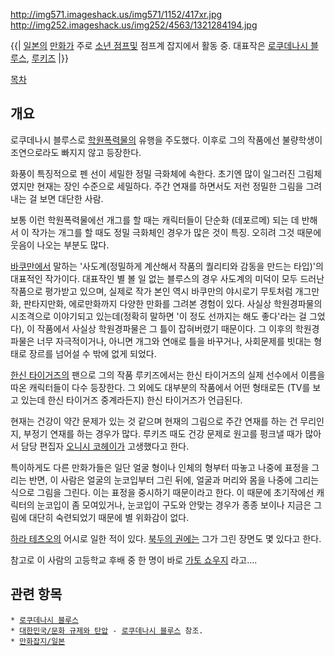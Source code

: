 http://img571.imageshack.us/img571/1152/417xr.jpg
http://img252.imageshack.us/img252/4563/1321284194.jpg

{{| [[일본]]의 [[만화가]]
주로 [[소년 점프]]및 점프계 잡지에서 활동 중.
대표작은 [[로쿠데나시 블루스]], [[루키즈]] |}}

[[목차]]

== 개요 ==
로쿠데나시 블루스로 [[학원폭력물]]의 유행을 주도했다. 이후로 그의 작품에선 불량학생이 조연으로라도 빠지지 않고 등장한다.

화풍이 특징적으로 펜 선이 세밀한 정밀 극화체에 속한다. 초기엔 많이 일그러진 그림체였지만 현재는 장인 수준으로 세밀하다. 주간 연재를 하면서도 저런 정밀한 그림을 그려내는 걸 보면 대단한 사람.

보통 이런 학원폭력물에선 개그를 할 때는 캐릭터들이 단순화 (데포르메) 되는 데 반해서 이 작가는 개그를 할 때도 정밀 극화체인 경우가 많은 것이 특징. 오히려 그것 때문에 웃음이 나오는 부분도 많다.

[[바쿠만]]에서 말하는 '사도계(정밀하게 계산해서 작품의 퀄리티와 감동을 만드는 타입)'의 대표적인 작가이다. 대표작인 별 볼 일 없는 블루스의 경우 사도계의 미덕이 모두 드러난 작품으로 평가받고 있으며, 실제로 작가 본인 역시 바쿠만의 야시로기 무토처럼 개그만화, 판타지만화, 에로만화까지 다양한 만화를 그려본 경험이 있다. 사실상 학원경파물의 시조격으로 이야기되고 있는데(정확히 말하면 '이 정도 선까지는 해도 좋다'라는 걸 그었다), 이 작품에서 사실상 학원경파물은 그 틀이 잡혀버렸기 때문이다. 그 이후의 학원경파물은 너무 자극적이거나, 아니면 개그와 연애로 틀을 바꾸거나, 사회문제를 빗대는 형태로 장르를 넘어설 수 밖에 없게 되었다.

[[한신 타이거즈]]의 팬으로 그의 작품 루키즈에서는 한신 타이거즈의 실제 선수에서 이름을 따온 캐릭터들이 다수 등장한다. 그 외에도 대부분의 작품에서 어떤 형태로든 (TV를 보고 있는데 한신 타이거즈 중계라든지) 한신 타이거즈가 언급된다.

현재는 건강이 약간 문제가 있는 것 같으며 현재의 그림으로 주간 연재를 하는 건 무리인지, 부정기 연재를 하는 경우가 많다. 루키즈 때도 건강 문제로 원고를 펑크낼 때가 많아서 담당 편집자 [[오니시 코헤이]]가 고생했다고 한다.

특이하게도 다른 만화가들은 일단 얼굴 형이나 인체의 형부터 따놓고 나중에 표정을 그리는 반면, 이 사람은 얼굴의 눈코입부터 그린 뒤에, 얼굴과 머리와 몸을 나중에 그리는 식으로 그림을 그린다. 이는 표정을 중시하기 때문이라고 한다. 이 때문에 초기작에선 캐릭터의 눈코입이 좀 모여있거나, 눈코입이 구도와 안맞는 경우가 종종 보이나 지금은 그림에 대단히 숙련되었기 때문에 별 위화감이 없다.

[[하라 테츠오]]의 어시로 일한 적이 있다. [[북두의 권]]에는 그가 그린 장면도 몇 있다고 한다.

참고로 이 사람의 고등학교 후배 중 한 명이 바로 [[가토 쇼우지]] 라고....

== 관련 항목 ==
 * [[로쿠데나시 블루스]]
 * [[대한민국/문화 규제와 탄압]] - [[로쿠데나시 블루스]] 참조.
 * [[만화잡지/일본]]
